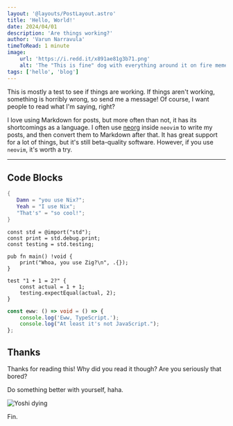 ```yaml
---
layout: '@layouts/PostLayout.astro'
title: 'Hello, World!'
date: 2024/04/01
description: 'Are things working?'
author: 'Varun Narravula'
timeToRead: 1 minute
image:
    url: 'https://i.redd.it/x891ae81g3b71.png'
    alt: 'The "This is fine" dog with everything around it on fire meme'
tags: ['hello', 'blog']
---
```


This is mostly a test to see if things are working. If things aren't working,
something is horribly wrong, so send me a message! Of course, I want people to
read what I'm saying, right?

I love using Markdown for posts, but more often than not, it has its
shortcomings as a language. I often use
[neorg](https://github.com/nvim-neorg/neorg) inside `neovim` to write my posts,
and then convert them to Markdown after that. It has great support for a lot of
things, but it's still beta-quality software. However, if you use `neovim`, it's
worth a try.

---

## Code Blocks

```nix
{
   Damn = "you use Nix?";
   Yeah = "I use Nix";
   "That's" = "so cool!";
}
```

```zig
const std = @import("std");
const print = std.debug.print;
const testing = std.testing;

pub fn main() !void {
    print("Whoa, you use Zig?\n", .{});
}

test "1 + 1 = 2?" {
    const actual = 1 + 1;
    testing.expectEqual(actual, 2);
}
```

```ts
const eww: () => void = () => {
    console.log('Eww, TypeScript.');
    console.log("At least it's not JavaScript.");
};
```

## Thanks

Thanks for reading this! Why did you read it though? Are you seriously that
bored?

Do something better with yourself, haha.

![Yoshi dying](https://i.pinimg.com/originals/5f/2a/a7/5f2aa75c6dbb75d8bd232e727e514071.gif)

Fin.
